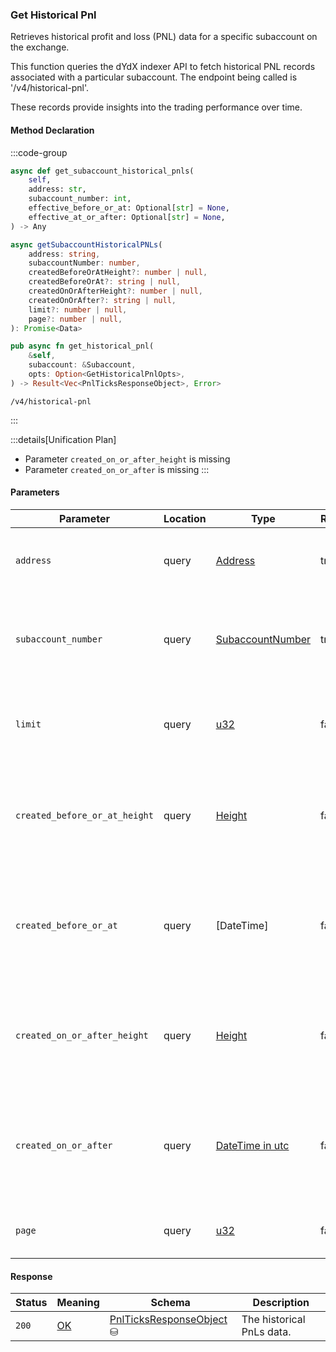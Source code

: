 ### Get Historical Pnl

Retrieves historical profit and loss (PNL) data for a specific subaccount on the exchange.

This function queries the dYdX indexer API to fetch historical PNL records
associated with a particular subaccount. The endpoint being called is '/v4/historical-pnl'.

These records provide insights into the trading performance over time.

#### Method Declaration

:::code-group

```python [Python]
async def get_subaccount_historical_pnls(
    self,
    address: str,
    subaccount_number: int,
    effective_before_or_at: Optional[str] = None,
    effective_at_or_after: Optional[str] = None,
) -> Any
```

```typescript [TypeScript]
async getSubaccountHistoricalPNLs(
    address: string,
    subaccountNumber: number,
    createdBeforeOrAtHeight?: number | null,
    createdBeforeOrAt?: string | null,
    createdOnOrAfterHeight?: number | null,
    createdOnOrAfter?: string | null,
    limit?: number | null,
    page?: number | null,
): Promise<Data>
```

```rust [Rust]
pub async fn get_historical_pnl(
    &self,
    subaccount: &Subaccount,
    opts: Option<GetHistoricalPnlOpts>,
) -> Result<Vec<PnlTicksResponseObject>, Error>
```

```url [API]
/v4/historical-pnl
```

:::

:::details[Unification Plan]
- Parameter `created_on_or_after_height` is missing
- Parameter `created_on_or_after` is missing
:::

#### Parameters

| Parameter           | Location | Type               | Required    | Description                                                           |
| ------------------- | -------- | ------------------ | ----------- | --------------------------------------------------------------------- |
| `address`           | query    | [Address]          | true        | The wallet address that owns the subaccount.                          |
| `subaccount_number` | query    | [SubaccountNumber] | true        | The identifier for the specific subaccount within the wallet address. |
| `limit`                       | query    | [u32]                     | false      | Maximum number of asset positions to return in the response.                                       |
| `created_before_or_at_height` | query    | [Height]                  | false      | Restricts results to positions created at or before a specific blockchain height.                  |
| `created_before_or_at`        | query    | [DateTime]                | false      | Restricts results to positions created at or before a specific timestamp (ISO 8601 format).        |
| `created_on_or_after_height`  | query    | [Height]                  | false      | Restricts results to positions created on or after a specific blockchain height.                   |
| `created_on_or_after`         | query    | [DateTime in utc]         | false      | Restricts results to positions created on or after a specific timestamp (ISO 8601 format).         |
| `page`                        | query    | [u32]                     | false      | The page number for paginated results.                                                             |

#### Response

| Status | Meaning     | Schema                     | Description               |
| ------ | ----------- | -------------------------- | ------------------------- |
| `200`  | [OK]        | [PnlTicksResponseObject] ⛁ | The historical PnLs data. |

[Address]: /types/address
[SubaccountNumber]: /types/subaccount_number
[OK]: /types/ok
[PnlTicksResponseObject]: /types/pnl_ticks_response_object
[u32]: /types/u32
[Height]: /types/height
[DateTime in utc]: /types/date_time
